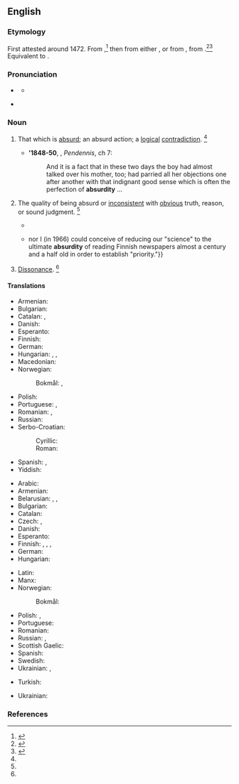 ==English==

===Etymology===
First attested around 1472. From {{inh|en|enm|absurdite}},<ref name=RHD>{{R:RHCD|page=7}}</ref> then from either {{bor|en|frm|absurdité}}, or from {{bor|en|LL.|absurditas||dissonance, incongruity}}, from {{der|en|la|absurdus}} {{suffix|la||itas|gloss2=quality, state, degree|nocat=1}}.<ref name=WI3>{{R:MW3 1976|page=8}}</ref><ref name=SOED>{{R:SOED5|page=10}}</ref> Equivalent to {{suffix|en|absurd|ity}}.

===Pronunciation===
* {{a|RP}} {{IPA|en|/əbˈsɜːd.ɪ.ti/}}
** {{audio|en|LL-Q1860 (eng)-Vealhurl-absurdity.wav|Audio (UK)}}
* {{a|US}} {{IPA|en|/æbˈsɝd.ɪ.ti/|/æbˈzɝd.ɪ.ti/|/əbˈsɝd.ɪ.ti/|/əbˈzɝd.ɪ.ti/}}

===Noun===
{{en-noun|~}}

# {{lb|en|countable}} That which is [[absurd]]; an absurd action; a [[logical]] [[contradiction]]. {{defdate|First attested in the late 15<sup>th</sup> century.}}<ref name=SOED/>
#* ''''1848-50''', {{w|William Makepeace Thackeray}}, ''Pendennis'', ch 7:
#*: And it is a fact that in these two days the boy had almost talked over his mother, too; had parried all her objections one after another with that indignant good sense which is often the perfection of '''absurdity''' …
# {{lb|en|uncountable}} The quality of being absurd or [[inconsistent]] with [[obvious]] truth, reason, or sound judgment. {{defdate|First attested in the early 16<sup>th</sup> century.}}<ref name=SOED/>
#* {{RQ:Locke Human Understanding|passage=The '''absurdity''' of the actual idea of an infinite number}}
#* {{RQ:Schuster Hepaticae|volume=V|page=viii|text=Neither [Jones]{{...}} nor I (in 1966) could conceive of reducing our "science" to the ultimate '''absurdity''' of reading Finnish newspapers almost a century and a half old in order to establish "priority."}}
# {{lb|en|obsolete|rare}} [[dissonance|Dissonance]]. {{defdate|Attested from around 1350 to 1470 until the late 17<sup>th</sup> century.}}<ref name=SOED/>

====Translations====
{{trans-top|that which is absurd, absurd action}}
* Armenian: {{t+|hy|անհեթեթություն}}
* Bulgarian: {{t+|bg|абсу́рд|m}}
* Catalan: {{t|ca|absurditat|f}}, {{t+|ca|absurd|m}}
* Danish: {{t|da|absurditet|c}}
* Esperanto: {{t|eo|absurdaĵo}}
* Finnish: {{t+|fi|mielettömyys}}
* German: {{t+|de|Absurdität|f}}
* Hungarian: {{t+|hu|abszurdum}}, {{t+|hu|képtelenség}}, {{t+|hu|abszurditás}}
* Macedonian: {{t|mk|апсурд|m}}
* Norwegian: 
*: Bokmål: {{t+|nb|absurdisme|m}}, {{t+|nb|absurditet|m}}
{{trans-mid}}
* Polish: {{t+|pl|absurd|m}}
* Portuguese: {{t+|pt|absurdo|m}}, {{t+|pt|absurdidade|f}}
* Romanian: {{t+|ro|absurd}}, {{t+|ro|absurditate}}
* Russian: {{t+|ru|абсу́рд|m}}
* Serbo-Croatian:
*: Cyrillic: {{t|sh|а̀псурд|m}}
*: Roman: {{t+|sh|àpsurd|m}}
* Spanish: {{t+|es|absurdo|m}}, {{t+|es|absurdidad|f}}
* Yiddish: {{t|yi|אַבסורד|m}}
{{trans-bottom}}

{{trans-top|quality of being absurd}}
* Arabic: {{t|ar|سَخَافَة|f}}
* Armenian: {{t+|hy|անհեթեթություն}}
* Belarusian: {{t|be|абсу́рднасць|f}}, {{t|be|недарэ́чнасць|f}}, {{t|be|бязглу́здасць|f}}
* Bulgarian: {{t+|bg|абсу́рдност|f}}
* Catalan: {{t|ca|absurditat|f}}
* Czech: {{t|cs|absurdnost|f}}, {{t|cs|absurdita|f}}
* Danish: {{t|da|absurditet|c}}
* Esperanto: {{t|eo|absurdeco}}
* Finnish: {{t+|fi|mielettömyys}}, {{t+|fi|järjettömyys}}, {{t|fi|järjenvastaisuus}}, {{t+|fi|absurdius}}
* German: {{t+|de|Absurdität|f}}
* Hungarian: {{t+|hu|abszurdum}}
{{trans-mid}}
* Latin: {{t|la|absurditas|f}}
* Manx: {{t|gv|meecheeallid|m}}
* Norwegian:
*: Bokmål: {{t+|nb|absurditet|m}}
* Polish: {{t+|pl|absurdalność|f}}, {{t+|pl|niedorzeczność|f}}
* Portuguese: {{t+|pt|absurdidade|f}}
* Romanian: {{t+|ro|absurditate}}
* Russian: {{t+|ru|абсу́рдность|f}}, {{t+|ru|неле́пость|f}}
* Scottish Gaelic: {{t|gd|amaideas|m}}
* Spanish: {{t+|es|absurdidad|f}}
* Swedish: {{t+|sv|absurditet|c}}
* Ukrainian: {{t+|uk|абсу́рдність|f}}, {{t+|uk|безглу́здість|f}}
{{trans-bottom}}

{{checktrans-top}}
* Turkish: {{t+check|tr|saçmalık}}
{{trans-mid}}
* Ukrainian: {{t+check|uk|абсу́рд}}
{{trans-bottom}}

===References===
<references/>